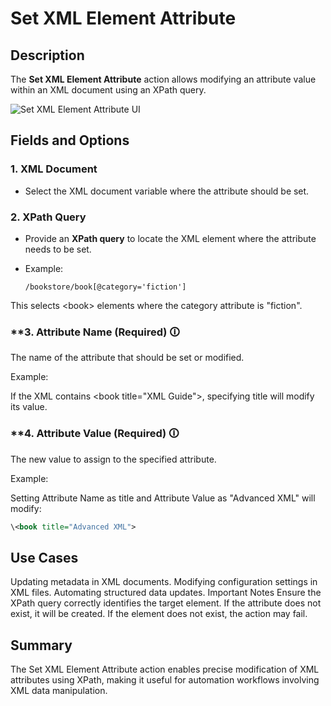# Set XML Element Attribute

## Description

The **Set XML Element Attribute** action allows modifying an attribute value within an XML document using an XPath query.

![Set XML Element Attribute UI](../../assets/xml/set-xml-element-attribute.png)

## Fields and Options  

### **1. XML Document**   

- Select the XML document variable where the attribute should be set.

### **2. XPath Query**   

- Provide an **XPath query** to locate the XML element where the attribute needs to be set.
- Example:  

  ```xpath
  /bookstore/book[@category='fiction']
  ```

This selects \<book> elements where the category attribute is "fiction".

### **3. Attribute Name (Required) 🛈

The name of the attribute that should be set or modified.

Example:

If the XML contains \<book title="XML Guide">, specifying title will modify its value.

### **4. Attribute Value (Required) 🛈

The new value to assign to the specified attribute.

Example:

Setting Attribute Name as title and Attribute Value as "Advanced XML" will modify:

```xml
\<book title="Advanced XML">
```

## Use Cases

Updating metadata in XML documents.
Modifying configuration settings in XML files.
Automating structured data updates.
Important Notes
Ensure the XPath query correctly identifies the target element.
If the attribute does not exist, it will be created.
If the element does not exist, the action may fail.

## Summary

The Set XML Element Attribute action enables precise modification of XML attributes using XPath, making it useful for automation workflows involving XML data manipulation.